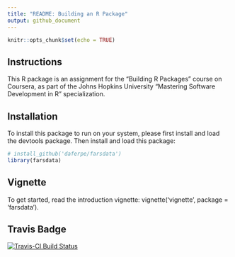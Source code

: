 ```yaml
---
title: "README: Building an R Package"
output: github_document
---
```


```r
knitr::opts_chunk$set(echo = TRUE)
```

## Instructions

This R package is an assignment for the "Building R Packages" course on Coursera, as part of the Johns Hopkins University "Mastering Software Development in R" specialization.

## Installation

To install this package to run on your system, please first install and load the devtools package. Then install and load this package:

```r
# install_github('daferpe/farsdata')
library(farsdata)
```

## Vignette

To get started, read the introduction vignette: vignette('vignette', package = 'farsdata').

## Travis Badge

[![Travis-CI Build Status](https://travis-ci.org/daferpe/farsdata.svg?branch=master)](https://travis-ci.org/daferpe/farsdata)
